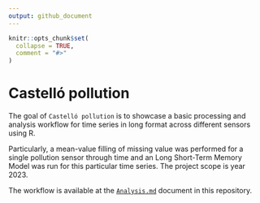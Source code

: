 ```yaml
---
output: github_document
---
```


<!-- README.md is generated from README.Rmd. Please edit that file -->

```r
knitr::opts_chunk$set(
  collapse = TRUE,
  comment = "#>"
)
```

# Castelló pollution

<!-- badges: start -->
<!-- badges: end -->

The goal of `Castelló pollution` is to showcase a basic processing and analysis workflow for time series in long format across different sensors using R.

Particularly, a mean-value filling of missing value was performed for a single pollution sensor through time and an Long Short-Term Memory Model was run for this particular time series. The project scope is year 2023.

The workflow is available at the [`Analysis.md`](Analysis.md) document in this repository.